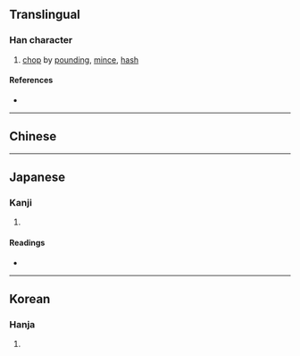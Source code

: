 {{also|剁}}
{{character info}}
==Translingual==

===Han character===
{{Han char|rn=18|rad=刀|as=06|sn=8|four=|canj=NDLN|ids=⿰朶刂}}

# [[chop]] by [[pound]]ing, [[mince]], [[hash]]

====References====
* {{Han ref|kx=0138.430|dkj=01957|hdz=10338.021|uh=5234}}

----

==Chinese==
{{zh-see|剁|v}}

----

==Japanese==

===Kanji===
{{ja-kanji|grade=|rs=刀06}}

# {{rfdef|ja|sort=刀06}}

====Readings====
* {{ja-readings|on=た|kun=きる}}

----

==Korean==

===Hanja===
{{ko-hanja|hangeul=타|rv=ta|mr=t'a}}

# {{rfdef|ko|sort=刀06}}